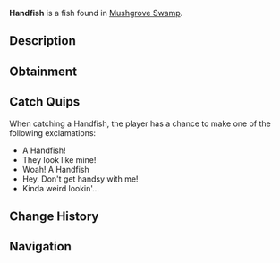 {{FishInfobox
|image          = Handfish.png
|rarity         = Mythical
|sea            = First Sea
|location       = [[Mushgrove Swamp]]
|sublocation    = 
|sources        = Fishing Rod
|radar_location = 
|prog_speed     = -50
|xp             = 500
|weather        = Foggy
|time           = 
|season         = Spring
|bait           = Insect
|base_weight    = 6
|base_value     = 1000
|weight_range   = 4
|base_chance    = 0.01
|base_resil     = 50
}}
'''Handfish''' is a {{Rarity|Mythical}} fish found in [[Mushgrove Swamp]].

== Description ==
{{Description|The Handfish is a unique, small, and critically rare species with pectoral fins that resemble hands, which it uses to 'walk' along the ocean floor rather than swim. They can only be found stomping on the floors of Mushgrove Swamp|Bestiary Entry}}

== Obtainment ==
{{Description|Can be found in Mushgrove Swamp.|Bestiary Hint}}
{{Fish Availability|
Mushgrove Swamp
|top_rods      = 
Great Rod of Oscar\59889.81\190148.88;
Leviathan's Fang Rod\56131.14\260987.25;
Astralhook Rod\55798.65\197957.69;
Ethereal Prism Rod\55569.94\197074.58;
Seraphic Rod\53548.11\203981.54;
Resourceful Rod\42293.59\159442.49;
Destiny Rod\44623.22\176813.8;
Trident Rod\48049.78\254483.33;
Free Spirit Rod\47097.34\249438.98;
No-Life Rod\52195.69\215546.14;
Training Rod\25091.37\140709.46;
Flimsy Rod\26823.32\155075.46;
Fischer's Rod\25530.96\129203.64;
Rod Of The Forgotten Fang\49574.24\197874.33;
Challenger's Rod\48143.99\198148.77;
Rod Of The Depths\44119.05\180335.17;
Rod Of The Exalted One\43780.57\184220.27;
Zeus Rod\42785.4\180571.2;
Verdant Shear Rod\41931\181465.7;
Blazebringer Rod\40844.71\173285.91;
Depthseeker Rod\38841.61\171891.59;
Avalanche Rod\34845.88\154801.88;
Volcanic Rod\33403.77\143103.98;
Steady Rod\11349.67\53218.08
|recommended   = Ethereal Prism Rod
}}

== Catch Quips ==
When catching a Handfish, the player has a chance to make one of the following exclamations:
* A Handfish!
* They look like mine!
* Woah! A Handfish
* Hey. Don't get handsy with me!
* Kinda weird lookin'...

== Change History ==
{{Change History|{{subst:Current Version}}}}

== Navigation ==
{{Fish Navbox|Mushgrove Swamp}}